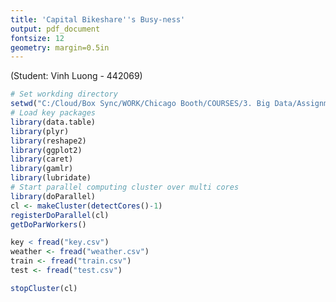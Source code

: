 ```yaml
---
title: 'Capital Bikeshare''s Busy-ness'
output: pdf_document
fontsize: 12
geometry: margin=0.5in
---
```

(Student: Vinh Luong - 442069)


``` r
# Set workding directory
setwd("C:/Cloud/Box Sync/WORK/Chicago Booth/COURSES/3. Big Data/Assignments/10. Final/Kaggle ~ Walmart ~ Sales")
# Load key packages
library(data.table)
library(plyr)
library(reshape2)
library(ggplot2)
library(caret)
library(gamlr)
library(lubridate)
# Start parallel computing cluster over multi cores
library(doParallel)
cl <- makeCluster(detectCores()-1)
registerDoParallel(cl)
getDoParWorkers()
```

```r
key < fread("key.csv")
weather <- fread("weather.csv")
train <- fread("train.csv")
test <- fread("test.csv")

```



```r
stopCluster(cl)
```